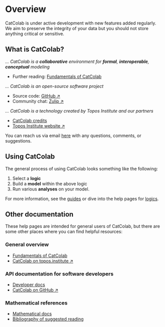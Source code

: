 
# Overview

<Warning>
CatColab is under active development with new features added regularly. We aim
to preserve the integrity of your data but you should not store anything
critical or sensitive.
</Warning>

## What is CatColab?

*... CatColab is a **collaborative** environment for **formal**, **interoperable**, **conceptual** modeling*
- Further reading: [Fundamentals of CatColab](/help/guides/fundamentals)

*... CatColab is an open-source software project*
- Source code: [GitHub ↗](https://github.com/ToposInstitute/CatColab)
- Community chat: [Zulip ↗](https://catcolab.zulipchat.com)

*... CatColab is a technology created by Topos Institute and our partners*
- [CatColab credits](/help/credits)
- [Topos Institute website ↗](https://topos.institute)

You can reach us via email [here](mailto:catcolab@topos.institute) with any questions, comments, or suggestions.


## Using CatColab

The general process of using CatColab looks something like the following:

1. Select a **logic**
2. Build a **model** within the above logic
3. Run various **analyses** on your model.

For more information, see the [guides](/help/guides) or dive into the help pages for [logics](/help/logics).


## Other documentation

These help pages are intended for general users of CatColab, but there are some other places where you can find helpful resources:

### General overview

- [Fundamentals of CatColab](/help/guides/fundamentals)
- [CatColab on topos.institute ↗](https://topos.institute/work/catcolab/)

### API documentation for software developers

- [Developer docs](https://next.catcolab.org/dev)
- [CatColab on GitHub ↗](https://github.com/ToposInstitute/CatColab/)

### Mathematical references

- [Mathematical docs](https://next.catcolab.org/math)
- [Bibliography of suggested reading](https://next.catcolab.org/math/bib-0001.xml)
